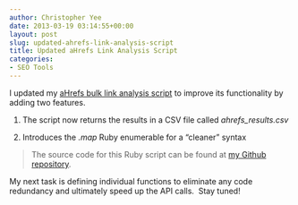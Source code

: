 ```yaml
---
author: Christopher Yee
date: 2013-03-19 03:14:55+00:00
layout: post
slug: updated-ahrefs-link-analysis-script
title: Updated aHrefs Link Analysis Script
categories:
- SEO Tools
---
```


I updated my [aHrefs bulk link analysis script](http://www.christopheryee.org/bulk-link-analysis-ahrefs-api-ruby/) to improve its functionality by adding two features.



	
  1. The script now returns the results in a CSV file called _ahrefs_results.csv_

	
  2. Introduces the _.map_ Ruby enumerable for a "cleaner" syntax




<blockquote>The source code for this Ruby script can be found at [my Github repository](https://github.com/Eeysirhc/ahrefs-api).</blockquote>


My next task is defining individual functions to eliminate any code redundancy and ultimately speed up the API calls.  Stay tuned!
